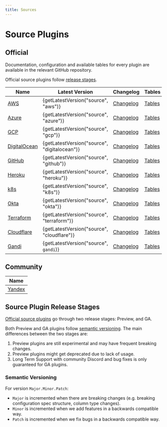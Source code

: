 ```yaml
---
title: Sources
---
```



# Source Plugins

## Official

Documentation, configuration and available tables for every plugin are available in the relevant GitHub repository.

Official source plugins follow [release stages](#source-plugin-release-stages).

| **Name**              | Latest Version | Changelog                           | Tables | Stage |
|-----------------------|----------------|-------------------------------------|--------|-------|
| [AWS][aws] | {getLatestVersion("source", "aws")}         | [Changelog][AWS-Changelog]          | [Tables][AWS-Tables]           | GA |
| [Azure][azure] | {getLatestVersion("source", "azure")}         | [Changelog][Azure-Changelog]        | [Tables][Azure-Tables]         | GA |
| [GCP][gcp] | {getLatestVersion("source", "gcp")}         | [Changelog][GCP-Changelog]          | [Tables][GCP-Tables]           | GA |
| [DigitalOcean][digitalocean] | {getLatestVersion("source", "digitalocean")}         | [Changelog][DigitalOcean-Changelog] | [Tables][DigitalOcean-Tables]  | GA |
| [GitHub][github] | {getLatestVersion("source", "github")}         | [Changelog][GitHub-Changelog]       | [Tables][GitHub-Tables]        | GA |
| [Heroku][heroku] | {getLatestVersion("source", "heroku")}         | [Changelog][Heroku-Changelog]       | [Tables][Heroku-Tables]        | Preview |
| [k8s][k8s] | {getLatestVersion("source", "k8s")}         | [Changelog][k8s-Changelog]          | [Tables][k8s-Tables]           | Preview |
| [Okta][okta] | {getLatestVersion("source", "okta")}        | [Changelog][Okta-Changelog]         | [Tables][Okta-Tables]          | Preview |
| [Terraform][terraform] | {getLatestVersion("source", "terraform")}         | [Changelog][Terraform-Changelog]    | [Tables][Terraform-Tables]     | Preview |
| [Cloudflare][cloudflare] | {getLatestVersion("source", "cloudflare")}         | [Changelog][Cloudflare-Changelog]   | [Tables][Cloudflare-Tables]    | Preview |
| [Gandi][gandi] | {getLatestVersion("source", `gandi`)}         | [Changelog][Gandi-Changelog]   | [Tables][Gandi-Tables]    | Preview |

## Community

| **Name**                                                     |
|--------------------------------------------------------------|
| [Yandex](https://github.com/yandex-cloud/cq-provider-yandex) |

## Source Plugin Release Stages

[Official source plugins](#official) go through two release stages: Preview, and GA.

Both Preview and GA plugins follow [semantic versioning](#semantic-versioning).
The main differences between the two stages are:

1. Preview plugins are still experimental and may have frequent breaking changes.
2. Preview plugins might get deprecated due to lack of usage.
3. Long Term Support with community Discord and bug fixes is only guaranteed for GA plugins.

### Semantic Versioning

For version `Major.Minor.Patch`:

- `Major` is incremented when there are breaking changes (e.g. breaking configuration spec structure, column type changes).
- `Minor` is incremented when we add features in a backwards compatible way.
- `Patch` is incremented when we fix bugs in a backwards compatible way.

[aws]: ./aws/overview
[gcp]: ./gcp/overview
[azure]: ./azure/overview
[digitalocean]: ./digitalocean/overview
[github]: ./github/overview
[heroku]: ./heroku/overview
[k8s]: ./k8s/overview
[okta]: ./okta/overview
[terraform]: ./terraform/overview
[cloudflare]: ./cloudflare/overview
[gandi]: ./gandi/overview
[AWS-Changelog]: https://github.com/cloudquery/cloudquery/blob/main/plugins/source/aws/CHANGELOG.md
[Azure-Changelog]: https://github.com/cloudquery/cloudquery/blob/main/plugins/source/azure/CHANGELOG.md
[GCP-Changelog]: https://github.com/cloudquery/cloudquery/blob/main/plugins/source/gcp/CHANGELOG.md
[DigitalOcean-Changelog]: https://github.com/cloudquery/cloudquery/blob/main/plugins/source/digitalocean/CHANGELOG.md
[GitHub-Changelog]: https://github.com/cloudquery/cloudquery/blob/main/plugins/source/github/CHANGELOG.md
[Heroku-Changelog]: https://github.com/cloudquery/cloudquery/blob/main/plugins/source/heroku/CHANGELOG.md
[k8s-Changelog]: https://github.com/cloudquery/cloudquery/blob/main/plugins/source/k8s/CHANGELOG.md
[Okta-Changelog]: https://github.com/cloudquery/cloudquery/blob/main/plugins/source/okta/CHANGELOG.md
[Terraform-Changelog]: https://github.com/cloudquery/cloudquery/blob/main/plugins/source/terraform/CHANGELOG.md
[Cloudflare-Changelog]: https://github.com/cloudquery/cloudquery/blob/main/plugins/source/cloudflare/CHANGELOG.md
[Gandi-Changelog]: https://github.com/cloudquery/cloudquery/blob/main/plugins/source/gandi/CHANGELOG.md
[AWS-Tables]: https://github.com/cloudquery/cloudquery/blob/main/plugins/source/aws/docs/tables/README.md
[Azure-Tables]: https://github.com/cloudquery/cloudquery/blob/main/plugins/source/azure/docs/tables/README.md
[GCP-Tables]: https://github.com/cloudquery/cloudquery/blob/main/plugins/source/gcp/docs/tables/README.md
[DigitalOcean-Tables]: https://github.com/cloudquery/cloudquery/blob/main/plugins/source/digitalocean/docs/tables/README.md
[GitHub-Tables]: https://github.com/cloudquery/cloudquery/blob/main/plugins/source/github/docs/tables/README.md
[Heroku-Tables]: https://github.com/cloudquery/cloudquery/blob/main/plugins/source/heroku/docs/tables/README.md
[k8s-Tables]: https://github.com/cloudquery/cloudquery/blob/main/plugins/source/k8s/docs/tables/README.md
[Okta-Tables]: https://github.com/cloudquery/cloudquery/blob/main/plugins/source/okta/docs/tables/README.md
[Terraform-Tables]: https://github.com/cloudquery/cloudquery/blob/main/plugins/source/terraform/docs/tables/README.md
[Cloudflare-Tables]: https://github.com/cloudquery/cloudquery/blob/main/plugins/source/cloudflare/docs/tables/README.md
[Gandi-Tables]: https://github.com/cloudquery/cloudquery/blob/main/plugins/source/gandi/docs/tables/README.md
